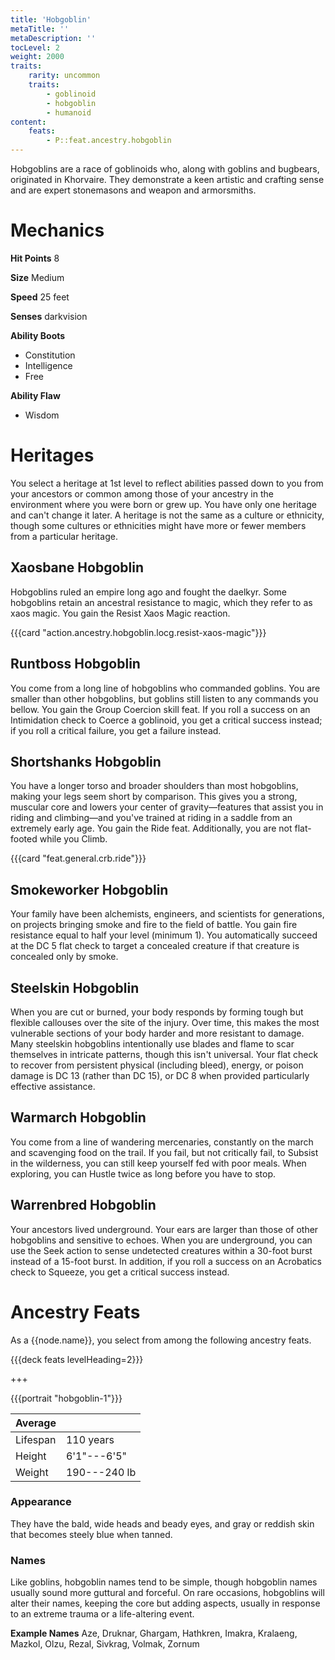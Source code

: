 ```yaml
---
title: 'Hobgoblin'
metaTitle: ''
metaDescription: ''
tocLevel: 2
weight: 2000
traits:
    rarity: uncommon
    traits:
        - goblinoid
        - hobgoblin
        - humanoid
content:
    feats:
        - P::feat.ancestry.hobgoblin
---
```


Hobgoblins are a race of goblinoids who, along with goblins and bugbears, originated in Khorvaire. They demonstrate a keen artistic and crafting sense and are expert stonemasons and weapon and armorsmiths.

# Mechanics

**Hit Points** 8

**Size** Medium

**Speed** 25 feet

**Senses** darkvision

**Ability Boots**

-   Constitution
-   Intelligence
-   Free

**Ability Flaw**

-   Wisdom

# Heritages

You select a heritage at 1st level to reflect abilities passed down to you from your ancestors or common among those of your ancestry in the environment where you were born or grew up. You have only one heritage and can't change it later. A heritage is not the same as a culture or ethnicity, though some cultures or ethnicities might have more or fewer members from a particular heritage.

## Xaosbane Hobgoblin

Hobgoblins ruled an empire long ago and fought the daelkyr. Some hobgoblins retain an ancestral resistance to magic, which they refer to as xaos magic. You gain the Resist Xaos Magic reaction.

{{{card "action.ancestry.hobgoblin.locg.resist-xaos-magic"}}}

## Runtboss Hobgoblin

You come from a long line of hobgoblins who commanded goblins. You are smaller than other hobgoblins, but goblins still listen to any commands you bellow. You gain the Group Coercion skill feat. If you roll a success on an Intimidation check to Coerce a goblinoid, you get a critical success instead; if you roll a critical failure, you get a failure instead.

## Shortshanks Hobgoblin

You have a longer torso and broader shoulders than most hobgoblins, making your legs seem short by comparison. This gives you a strong, muscular core and lowers your center of gravity—features that assist you in riding and climbing—and you've trained at riding in a saddle from an extremely early age. You gain the Ride feat. Additionally, you are not flat-footed while you Climb.

{{{card "feat.general.crb.ride"}}}

## Smokeworker Hobgoblin

Your family have been alchemists, engineers, and scientists for generations, on projects bringing smoke and fire to the field of battle. You gain fire resistance equal to half your level (minimum 1). You automatically succeed at the DC 5 flat check to target a concealed creature if that creature is concealed only by smoke.

## Steelskin Hobgoblin

When you are cut or burned, your body responds by forming tough but flexible callouses over the site of the injury. Over time, this makes the most vulnerable sections of your body harder and more resistant to damage. Many steelskin hobgoblins intentionally use blades and flame to scar themselves in intricate patterns, though this isn't universal. Your flat check to recover from persistent physical (including bleed), energy, or poison damage is DC 13 (rather than DC 15), or DC 8 when provided particularly effective assistance.

## Warmarch Hobgoblin

You come from a line of wandering mercenaries, constantly on the march and scavenging food on the trail. If you fail, but not critically fail, to Subsist in the wilderness, you can still keep yourself fed with poor meals. When exploring, you can Hustle twice as long before you have to stop.

## Warrenbred Hobgoblin

Your ancestors lived underground. Your ears are larger than those of other hobgoblins and sensitive to echoes. When you are underground, you can use the Seek action to sense undetected creatures within a 30-foot burst instead of a 15-foot burst. In addition, if you roll a success on an Acrobatics check to Squeeze, you get a critical success instead.

# Ancestry Feats

As a {{node.name}}, you select from among the following ancestry feats.

{{{deck feats levelHeading=2}}}

+++

{{{portrait "hobgoblin-1"}}}

| Average  |              |
| -------- | ------------ |
| Lifespan | 110 years    |
| Height   | 6'1"---6'5"  |
| Weight   | 190---240 lb |

### Appearance

They have the bald, wide heads and beady eyes, and gray or reddish skin that becomes steely blue when tanned.

### Names

Like goblins, hobgoblin names tend to be simple, though hobgoblin names usually sound more guttural and forceful. On rare occasions, hobgoblins will alter their names, keeping the core but adding aspects, usually in response to an extreme trauma or a life-altering event.

**Example Names** Aze, Druknar, Ghargam, Hathkren, Imakra, Kralaeng, Mazkol, Olzu, Rezal, Sivkrag, Volmak, Zornum
